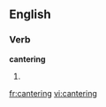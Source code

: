 
==English==

===Verb===
'''cantering'''

# {{present participle of|[[canter]]}}

{{anagrams:en/aceginnrt}}
[[fr:cantering]]
[[vi:cantering]]